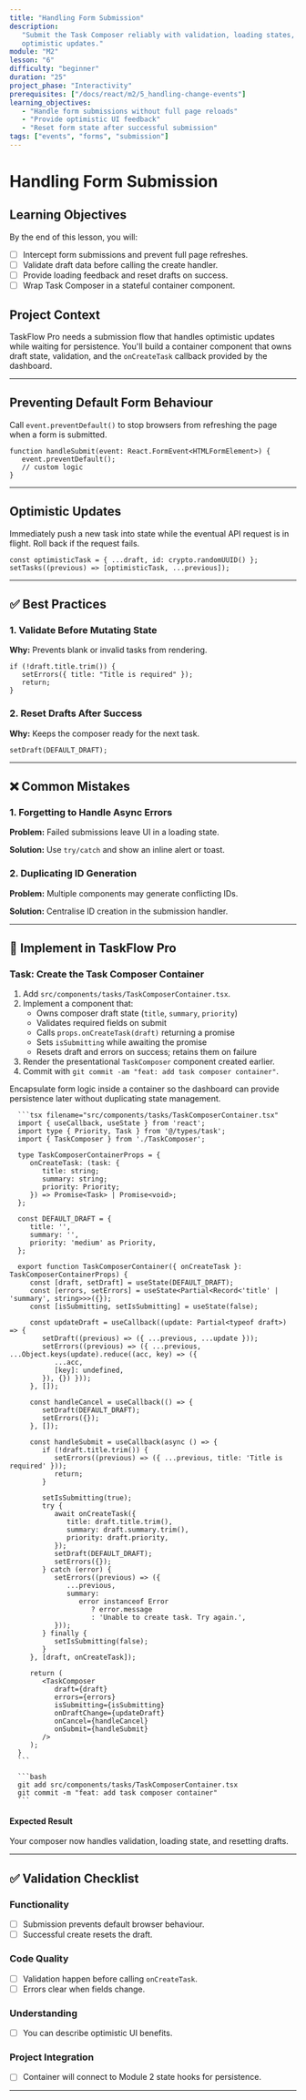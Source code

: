 ```yaml
---
title: "Handling Form Submission"
description:
   "Submit the Task Composer reliably with validation, loading states, and
   optimistic updates."
module: "M2"
lesson: "6"
difficulty: "beginner"
duration: "25"
project_phase: "Interactivity"
prerequisites: ["/docs/react/m2/5_handling-change-events"]
learning_objectives:
   - "Handle form submissions without full page reloads"
   - "Provide optimistic UI feedback"
   - "Reset form state after successful submission"
tags: ["events", "forms", "submission"]
---
```



# Handling Form Submission

## Learning Objectives

By the end of this lesson, you will:

-  [ ] Intercept form submissions and prevent full page refreshes.
-  [ ] Validate draft data before calling the create handler.
-  [ ] Provide loading feedback and reset drafts on success.
-  [ ] Wrap Task Composer in a stateful container component.

## Project Context

TaskFlow Pro needs a submission flow that handles optimistic updates while
waiting for persistence. You'll build a container component that owns draft
state, validation, and the `onCreateTask` callback provided by the dashboard.

---

## Preventing Default Form Behaviour

Call `event.preventDefault()` to stop browsers from refreshing the page when a
form is submitted.

```tsx
function handleSubmit(event: React.FormEvent<HTMLFormElement>) {
   event.preventDefault();
   // custom logic
}
```

---

## Optimistic Updates

Immediately push a new task into state while the eventual API request is in
flight. Roll back if the request fails.

```tsx
const optimisticTask = { ...draft, id: crypto.randomUUID() };
setTasks((previous) => [optimisticTask, ...previous]);
```

---

## ✅ Best Practices

### 1. Validate Before Mutating State

**Why:** Prevents blank or invalid tasks from rendering.

```tsx
if (!draft.title.trim()) {
   setErrors({ title: "Title is required" });
   return;
}
```

### 2. Reset Drafts After Success

**Why:** Keeps the composer ready for the next task.

```tsx
setDraft(DEFAULT_DRAFT);
```

---

## ❌ Common Mistakes

### 1. Forgetting to Handle Async Errors

**Problem:** Failed submissions leave UI in a loading state.

**Solution:** Use `try/catch` and show an inline alert or toast.

### 2. Duplicating ID Generation

**Problem:** Multiple components may generate conflicting IDs.

**Solution:** Centralise ID creation in the submission handler.

---

## 🔨 Implement in TaskFlow Pro

### Task: Create the Task Composer Container

1. Add `src/components/tasks/TaskComposerContainer.tsx`.
2. Implement a component that:
   -  Owns composer draft state (`title`, `summary`, `priority`)
   -  Validates required fields on submit
   -  Calls `props.onCreateTask(draft)` returning a promise
   -  Sets `isSubmitting` while awaiting the promise
   -  Resets draft and errors on success; retains them on failure
3. Render the presentational `TaskComposer` component created earlier.
4. Commit with `git commit -am "feat: add task composer container"`.

<Accordions type='single' className='mt-4'>
   <Accordion title='Solution Walkthrough'>
      <p>
         Encapsulate form logic inside a container so the dashboard can provide persistence
         later without duplicating state management.
      </p>

      ```tsx filename="src/components/tasks/TaskComposerContainer.tsx"
      import { useCallback, useState } from 'react';
      import type { Priority, Task } from '@/types/task';
      import { TaskComposer } from './TaskComposer';

      type TaskComposerContainerProps = {
         onCreateTask: (task: {
            title: string;
            summary: string;
            priority: Priority;
         }) => Promise<Task> | Promise<void>;
      };

      const DEFAULT_DRAFT = {
         title: '',
         summary: '',
         priority: 'medium' as Priority,
      };

      export function TaskComposerContainer({ onCreateTask }: TaskComposerContainerProps) {
         const [draft, setDraft] = useState(DEFAULT_DRAFT);
         const [errors, setErrors] = useState<Partial<Record<'title' | 'summary', string>>>({});
         const [isSubmitting, setIsSubmitting] = useState(false);

         const updateDraft = useCallback((update: Partial<typeof draft>) => {
            setDraft((previous) => ({ ...previous, ...update }));
            setErrors((previous) => ({ ...previous, ...Object.keys(update).reduce((acc, key) => ({
               ...acc,
               [key]: undefined,
            }), {}) }));
         }, []);

         const handleCancel = useCallback(() => {
            setDraft(DEFAULT_DRAFT);
            setErrors({});
         }, []);

         const handleSubmit = useCallback(async () => {
            if (!draft.title.trim()) {
               setErrors((previous) => ({ ...previous, title: 'Title is required' }));
               return;
            }

            setIsSubmitting(true);
            try {
               await onCreateTask({
                  title: draft.title.trim(),
                  summary: draft.summary.trim(),
                  priority: draft.priority,
               });
               setDraft(DEFAULT_DRAFT);
               setErrors({});
            } catch (error) {
               setErrors((previous) => ({
                  ...previous,
                  summary:
                     error instanceof Error
                        ? error.message
                        : 'Unable to create task. Try again.',
               }));
            } finally {
               setIsSubmitting(false);
            }
         }, [draft, onCreateTask]);

         return (
            <TaskComposer
               draft={draft}
               errors={errors}
               isSubmitting={isSubmitting}
               onDraftChange={updateDraft}
               onCancel={handleCancel}
               onSubmit={handleSubmit}
            />
         );
      }
      ```

      ```bash
      git add src/components/tasks/TaskComposerContainer.tsx
      git commit -m "feat: add task composer container"
      ```

   </Accordion>
</Accordions>

#### Expected Result

Your composer now handles validation, loading state, and resetting drafts.

---

## ✅ Validation Checklist

### Functionality

-  [ ] Submission prevents default browser behaviour.
-  [ ] Successful create resets the draft.

### Code Quality

-  [ ] Validation happen before calling `onCreateTask`.
-  [ ] Errors clear when fields change.

### Understanding

-  [ ] You can describe optimistic UI benefits.

### Project Integration

-  [ ] Container will connect to Module 2 state hooks for persistence.

---


